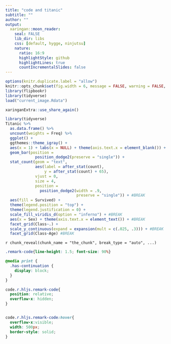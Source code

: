 ```yaml
---
title: "code and titanic"
subtitle: ""
author: ""
output:
  xaringan::moon_reader:
    seal: FALSE
    lib_dir: libs
    css: [default, hygge, ninjutsu]
    nature:
      ratio: 16:9
      highlightStyle: github
      highlightLines: true
      countIncrementalSlides: false
---
```




```r
options(knitr.duplicate.label = "allow")
knitr::opts_chunk$set(fig.width = 6, message = FALSE, warning = FALSE, comment = "", cache = F)
library(flipbookr)
library(tidyverse)
load("current_image.Rdata")
```


```r
xaringanExtra::use_share_again()
```


```r
library(tidyverse)
Titanic %>% 
  as.data.frame() %>% 
  uncount(weights = Freq) %>% 
  ggplot() +
  ggthemes::theme_igray() +
  aes(x = 1) + labs(x = NULL) + theme(axis.text.x = element_blank()) +
  geom_bar(position = 
             position_dodge2(preserve = "single")) +
  stat_count(geom = "text",
             aes(label = after_stat(count), 
                 y = after_stat(count) + 65),
             vjust = 0,
             size = 4,
             position = 
               position_dodge2(width = .9,
                               preserve = "single")) + #BREAK
  aes(fill = Survived) + 
  theme(legend.position = "top") +
  theme(legend.justification = 0) +
  scale_fill_viridis_d(option = "inferno") + #BREAK
  aes(x = Sex) + theme(axis.text.x = element_text()) + #BREAK
  facet_grid(Class~.) + 
  scale_y_continuous(expand = expansion(mult = c(.025, .3))) + #BREAK
  facet_grid(Class~Age) #BREAK

```

`r chunk_reveal(chunk_name = "the_chunk", break_type = "auto", ...)`



```css
.remark-code{line-height: 1.5; font-size: 90%}

@media print {
  .has-continuation {
    display: block;
  }
}

code.r.hljs.remark-code{
  position: relative;
  overflow-x: hidden;
}


code.r.hljs.remark-code:hover{
  overflow-x:visible;
  width: 500px;
  border-style: solid;
}
```

